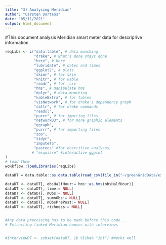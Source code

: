 ```yaml
---
title: "3) Analysing Meridian"
author: "Carsten Dortans"
date: "05/11/2021"
output: html_document
---
```


#This document analysis Meridian smart meter data for descriprive information. 
```r

reqLibs <- c("data.table", # data munching
             "drake", # what's done stays done
             "here", # here
             "lubridate", # dates and times
             "ggplot2", # plots
             "skimr", # for skim
             "knitr", # for kable
             "readr", # for .csv
             "hms", # manipulate hms
             "dplyr", # data munching
             "kableExtra", # for tables
             "visNetwork", # for drake's dependency graph
             "callr", # for drake commands
             "readxl",
             "purrr", # for imprting files
             "networkD3", # for more graphic elements
             "ggraph",
             "purrr", # for importing files
             "zoo",
             "tidyr",
             "imputeTS",
             "pastecs" #for descritive analyses,
            # "esquisse" #interactive ggplot
)
# load them
woRkflow::loadLibraries(reqLibs)

```

```r

dataDT = data.table::as.data.table(read_csv(file_in("~/greenGridData/externalData//Meridian/2_Cleaned/cleanedMeridian.csv"))) #Requires step 2: descriptive and cleaning

dataDT <- dataDT[, obsHalfHour:= hms::as.hms(obsHalfHour)]
dataDT <- dataDT[, time:= NULL]
dataDT <- dataDT[, nObs:= NULL]
dataDT <- dataDT[, sumnObs:= NULL]
dataDT <- dataDT[, nObsPrePost:= NULL]
dataDT <- dataDT[, richness:= NULL]

```

```r











```


```r

#Any data processing has to be made before this code...
# Extracting linked Meridian houses with interviews


#InterviewDT <- subset(dataDT, iD %like% "int") #Works well


```



